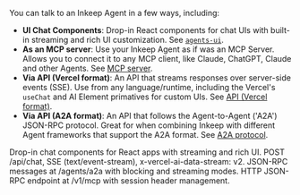 You can talk to an Inkeep Agent in a few ways, including:

- **UI Chat Components**: Drop-in React components for chat UIs with built-in streaming and rich UI customization. See [`agents-ui`](/talk-to-your-agents/react/chat-button).
- **As an MCP server**: Use your Inkeep Agent as if was an MCP Server. Allows you to connect it to any MCP client, like Claude, ChatGPT, Claude and other Agents. See [MCP server](/talk-to-your-agents/mcp-server).
- **Via API (Vercel format)**: An API that streams responses over server-side events (SSE). Use from any language/runtime, including the Vercel's `useChat` and AI Element primatives for custom UIs. See [API (Vercel format)](/talk-to-your-agents/api).
- **Via API (A2A format)**: An API that follows the Agent-to-Agent ('A2A') JSON-RPC protocol. Great for when combining Inkeep with different Agent frameworks that support the A2A format. See [A2A protocol](/talk-to-your-agents/a2a).

<Cards>
  <Card title="React UI" icon="LuMessageSquare" href="/talk-to-your-agents/react/chat-button">
    Drop-in chat components for React apps with streaming and rich UI.
  </Card>
  <Card title="API (Vercel format)" icon="LuNetwork" href="/talk-to-your-agents/api">
    POST /api/chat, SSE (text/event-stream), x-vercel-ai-data-stream: v2.
  </Card>
  <Card title="A2A protocol" icon="LuNetwork" href="/talk-to-your-agents/a2a">
    JSON-RPC messages at /agents/a2a with blocking and streaming modes.
  </Card>
  <Card title="MCP server" icon="LuServer" href="/talk-to-your-agents/mcp-server">
    HTTP JSON-RPC endpoint at /v1/mcp with session header management.
  </Card>
</Cards>




